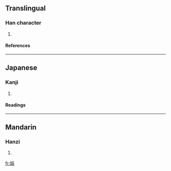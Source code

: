 ==Translingual==
===Han character===
{{Han char|rn=38|rad=女|as=13|sn=16|four=4848<sub>6</sub>|canj=女人一人 (VOMO)}}
# {{defn|Han|sort=女13}}
====References====
{{Han ref|kx=0272.010|dkj=06764|dj=0540.030|hdz=21084.130|uh=5B10|ud=23312|bh=E957|bd=59735}}
----
==Japanese==
===Kanji===
{{ja-kanji|grade=|rs=女13}}
# {{defn|Japanese}} 
====Readings====
{{ja-readings|on=[[せん]] (sen), [[げん]] (gen), [[ぎん]] (gin), [[ごん]] (gon)|kun=[[すばやい]] (subayai), [[つつしむさま]] (tsutsushimusama)}}
----
==Mandarin==
===Hanzi===
{{cmn-hanzi|pin=[[xiān]] ([[xian1]])|wg=hsien<sup>1</sup>}}
# {{defn|Mandarin}}

[[fr:嬐]]